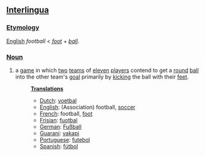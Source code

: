 ==[[Interlingua]]==
===[[Etymology]]===
[[English]] ''football'' < ''[[foot]]'' + ''[[ball]]''.
===[[Noun]]===
#a [[game]] in which [[two]] [[team]]s of [[eleven]] [[player]]s contend to get a [[round]] [[ball]] into the other team's [[goal]] primarily by [[kick]]ing the ball with their [[foot|feet]].
#:'''[[Translation]]s'''
#:*[[Dutch]]: [[voetbal]]
#:*[[English]]: (Association) football, [[soccer]]
#:*[[French]]: football, [[foot]]
#:*[[Frisian]]: [[fuotbal]]
#:*[[German]]: [[Fußball]]
#:*[[Guarani]]: [[vakapi]]
#:*[[Portuguese]]: [[futebol]]
#:*[[Spanish]]: [[fútbol]]